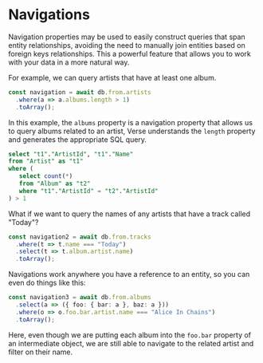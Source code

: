 # Navigations

Navigation properties may be used to easily construct queries that span entity relationships, avoiding
the need to manually join entities based on foreign keys relationships. This a powerful feature that allows you to
work with your data in a more natural way.

For example, we can query artists that have at least one album.

```ts include ./apps/snippets/src/query.ts:navigation showLineNumbers
const navigation = await db.from.artists
  .where(a => a.albums.length > 1)
  .toArray();
```

In this example, the `albums` property is a navigation property that allows us to query albums related to an artist,
Verse understands the `length` property and generates the appropriate SQL query.

```sql showLineNumbers
select "t1"."ArtistId", "t1"."Name"
from "Artist" as "t1"
where (
   select count(*)
   from "Album" as "t2"
   where "t1"."ArtistId" = "t2"."ArtistId"
) > 1
```

What if we want to query the names of any artists that have a track called "Today"?

```ts include ./apps/snippets/src/query.ts:navigation-2 showLineNumbers
const navigation2 = await db.from.tracks
  .where(t => t.name === "Today")
  .select(t => t.album.artist.name)
  .toArray();
```

Navigations work anywhere you have a reference to an entity, so you can even do things like this:

```ts include ./apps/snippets/src/query.ts:navigation-3 showLineNumbers
const navigation3 = await db.from.albums
  .select(a => ({ foo: { bar: a }, baz: a }))
  .where(o => o.foo.bar.artist.name === "Alice In Chains")
  .toArray();
```

Here, even though we are putting each album into the `foo.bar` property of an intermediate object, we are still able to
navigate to the related artist and filter on their name.
